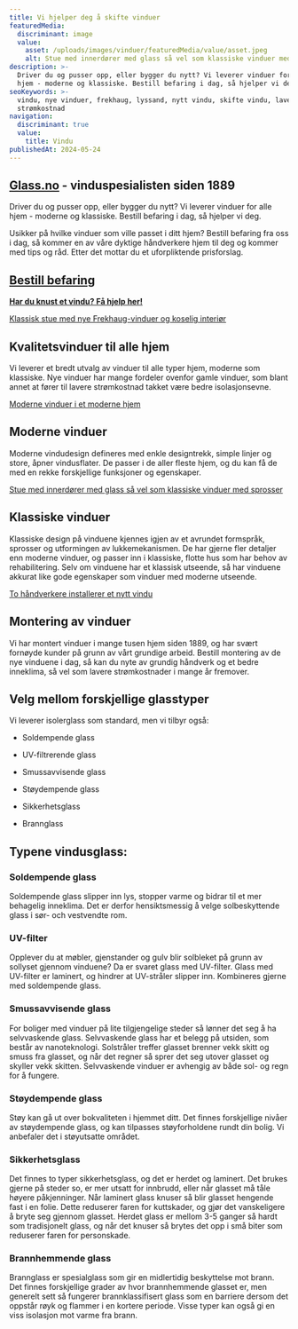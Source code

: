 ```yaml
---
title: Vi hjelper deg å skifte vinduer
featuredMedia:
  discriminant: image
  value:
    asset: /uploads/images/vinduer/featuredMedia/value/asset.jpeg
    alt: Stue med innerdører med glass så vel som klassiske vinduer med sprosser
description: >-
  Driver du og pusser opp, eller bygger du nytt? Vi leverer vinduer for alle
  hjem - moderne og klassiske. Bestill befaring i dag, så hjelper vi deg.
seoKeywords: >-
  vindu, nye vinduer, frekhaug, lyssand, nytt vindu, skifte vindu, lavere
  strømkostnad
navigation:
  discriminant: true
  value:
    title: Vindu
publishedAt: 2024-05-24
---
```

## [Glass.no](http://Glass.no) - vinduspesialisten siden 1889

Driver du og pusser opp, eller bygger du nytt? Vi leverer vinduer for alle hjem - moderne og klassiske. Bestill befaring i dag, så hjelper vi deg.

Usikker på hvilke vinduer som ville passet i ditt hjem? Bestill befaring fra oss i dag, så kommer en av våre dyktige håndverkere hjem til deg og kommer med tips og råd. Etter det mottar du et uforpliktende prisforslag.

## [Bestill befaring](https://www.glass.no/kontakt)

[**Har du knust et vindu? Få hjelp her!**](/odelagt-vindusglass)

[Klassisk stue med nye Frekhaug-vinduer og koselig interiør](https://cdn.sanity.io/images/csbn9wp4/transformed-data/21ccd8cfaed7e16e0f39c0149b4108c45525dfad-3827x2552.jpg)

## Kvalitetsvinduer til alle hjem

Vi leverer et bredt utvalg av vinduer til alle typer hjem, moderne som klassiske. Nye vinduer har mange fordeler ovenfor gamle vinduer, som blant annet at fører til lavere strømkostnad takket være bedre isolasjonsevne.

[Moderne vinduer i et moderne hjem](https://cdn.sanity.io/images/csbn9wp4/transformed-data/dd1e60826451e1814f1db63f195a2276e8fc2755-1500x2250.jpg)

## Moderne vinduer

Moderne vindudesign defineres med enkle designtrekk, simple linjer og store, åpner vindusflater. De passer i de aller fleste hjem, og du kan få de med en rekke forskjellige funksjoner og egenskaper.

[Stue med innerdører med glass så vel som klassiske vinduer med sprosser](https://cdn.sanity.io/images/csbn9wp4/transformed-data/b2e1b4eb47098d64ae5798e79466e39b77d02af9-3827x2552.jpg)

## Klassiske vinduer

Klassiske design på vinduene kjennes igjen av et avrundet formspråk, sprosser og utformingen av lukkemekanismen. De har gjerne fler detaljer enn moderne vinduer, og passer inn i klassiske, flotte hus som har behov av rehabilitering. Selv om vinduene har et klassisk utseende, så har vinduene akkurat like gode egenskaper som vinduer med moderne utseende.

[To håndverkere installerer et nytt vindu](https://cdn.sanity.io/images/csbn9wp4/transformed-data/1db020400af126626165a5cc7401e069077078dd-7300x4872.jpg)

## Montering av vinduer

Vi har montert vinduer i mange tusen hjem siden 1889, og har svært fornøyde kunder på grunn av vårt grundige arbeid. Bestill montering av de nye vinduene i dag, så kan du nyte av grundig håndverk og et bedre inneklima, så vel som lavere strømkostnader i mange år fremover.

## Velg mellom forskjellige glasstyper

Vi leverer isolerglass som standard, men vi tilbyr også:

* Soldempende glass

* UV-filtrerende glass

* Smussavvisende glass

* Støydempende glass

* Sikkerhetsglass

* Brannglass

## Typene vindusglass:

### Soldempende glass

Soldempende glass slipper inn lys, stopper varme og bidrar til et mer behagelig inneklima. Det er derfor hensiktsmessig å velge solbeskyttende glass i sør- och vestvendte rom.

### UV-filter

Opplever du at møbler, gjenstander og gulv blir solbleket på grunn av sollyset gjennom vinduene? Da er svaret glass med UV-filter. Glass med UV-filter er laminert, og hindrer at UV-stråler slipper inn. Kombineres gjerne med soldempende glass.

### Smussavvisende glass

For boliger med vinduer på lite tilgjengelige steder så lønner det seg å ha selvvaskende glass. Selvvaskende glass har et belegg på utsiden, som består av nanoteknologi. Solstråler treffer glasset brenner vekk skitt og smuss fra glasset, og når det regner så sprer det seg utover glasset og skyller vekk skitten. Selvvaskende vinduer er avhengig av både sol- og regn for å fungere.

### Støydempende glass

Støy kan gå ut over bokvaliteten i hjemmet ditt. Det finnes forskjellige nivåer av støydempende glass, og kan tilpasses støyforholdene rundt din bolig. Vi anbefaler det i støyutsatte området.

### Sikkerhetsglass

Det finnes to typer sikkerhetsglass, og det er herdet og laminert. Det brukes gjerne på steder so, er mer utsatt for innbrudd, eller når glasset må tåle høyere påkjenninger. Når laminert glass knuser så blir glasset hengende fast i en folie. Dette reduserer faren for kuttskader, og gjør det vanskeligere å bryte seg gjennom glasset. Herdet glass er mellom 3-5 ganger så hardt som tradisjonelt glass, og når det knuser så brytes det opp i små biter som reduserer faren for personskade.

### Brannhemmende glass

Brannglass er spesialglass som gir en midlertidig beskyttelse mot brann. Det finnes forskjellige grader av hvor brannhemmende glasset er, men generelt sett så fungerer brannklassifisert glass som en barriere dersom det oppstår røyk og flammer i en kortere periode. Visse typer kan også gi en viss isolasjon mot varme fra brann.

